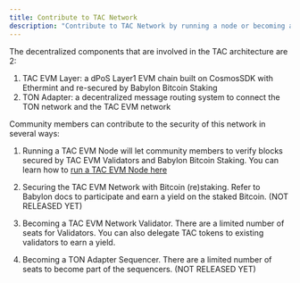 ```yaml
---
title: Contribute to TAC Network
description: "Contribute to TAC Network by running a node or becoming a Validator"
---
```


The decentralized components that are involved in the TAC architecture are 2:

1. TAC EVM Layer: a dPoS Layer1 EVM chain built on CosmosSDK with Ethermint and re-secured by Babylon Bitcoin Staking
2. TON Adapter: a decentralized message routing system to connect the TON network and the TAC EVM network

Community members can contribute to the security of this network in several ways:

1. Running a TAC EVM Node will let community members to verify blocks secured by TAC EVM Validators and Babylon Bitcoin Staking. You can learn how to [run a TAC EVM Node here](/home/contribute/join-network)

2. Securing the TAC EVM Network with Bitcoin (re)staking. Refer to Babylon docs to participate and earn a yield on the staked Bitcoin. (NOT RELEASED YET)
3. Becoming a TAC EVM Network Validator. There are a limited number of seats for Validators. You can also delegate TAC tokens to existing validators to earn a yield.
4. Becoming a TON Adapter Sequencer. There are a limited number of seats to become part of the sequencers. (NOT RELEASED YET)
